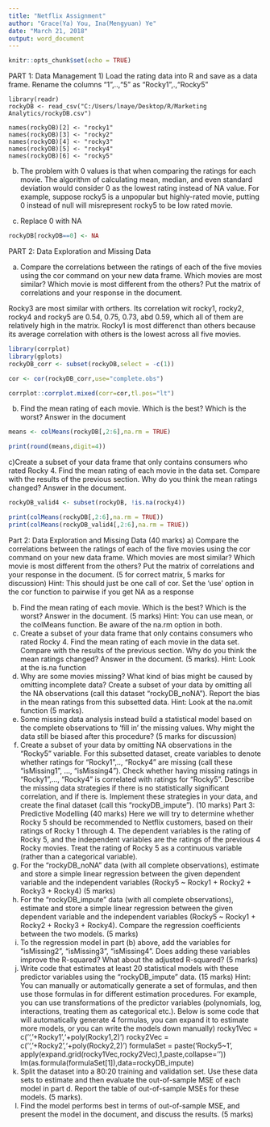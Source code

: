 ```yaml
---
title: "Netflix Assignment"
author: "Grace(Ya) You, Ina(Mengyuan) Ye"
date: "March 21, 2018"
output: word_document
---
```


```r
knitr::opts_chunk$set(echo = TRUE)
```


PART 1: Data Management
1)  Load the rating data into R and save as a data frame. Rename the columns "1",..,"5" as "Rocky1",.,"Rocky5"
```import

library(readr)
rockyDB <- read_csv("C:/Users/lnaye/Desktop/R/Marketing Analytics/rockyDB.csv")

names(rockyDB)[2] <- "rocky1"
names(rockyDB)[3] <- "rocky2"
names(rockyDB)[4] <- "rocky3"
names(rockyDB)[5] <- "rocky4"
names(rockyDB)[6] <- "rocky5"

```

b) The problem with 0 values is that when comparing the ratings for each movie. The algorithm of calculating mean, median, and even standard deviation would consider 0 as the lowest rating instead of NA value. For example, suppose rocky5 is a unpopular but highly-rated movie, putting 0 instead of null will misrepresent rocky5 to be low rated movie. 

c) Replace 0 with NA
```r
rockyDB[rockyDB==0] <- NA
```



PART 2: Data Exploration and Missing Data

a) Compare the correlations between the ratings of each of the five movies using the cor command on your new data frame. Which movies are most similar? Which movie is most different from the others? Put the matrix of correlations and your response in the
document. 

Rocky3 are most similar with orthers. Its correlation wit rocky1, rocky2, rocky4 and rocky5 are 0.54, 0.75, 0.73, abd 0.59, which all of them are relatively high in the matrix. Rocky1 is most differenct than others because its average correlation with others is the lowest across all five movies. 

```r
library(corrplot)
library(gplots)
rockyDB_corr <- subset(rockyDB,select = -c(1))

cor <- cor(rockyDB_corr,use="complete.obs")

corrplot::corrplot.mixed(corr=cor,tl.pos="lt")


```


b) Find the mean rating of each movie. Which is the best? Which is the worst? Answer in the document
```r
means <- colMeans(rockyDB[,2:6],na.rm = TRUE)

print(round(means,digit=4))
```

c)Create a subset of your data frame that only contains consumers who rated Rocky 4. Find the mean rating of each movie in the data set. Compare with the results of the previous section. Why do you think the mean ratings changed? Answer in the
document.
```r

rockyDB_valid4 <- subset(rockyDB, !is.na(rocky4))

print(colMeans(rockyDB[,2:6],na.rm = TRUE))
print(colMeans(rockyDB_valid4[,2:6],na.rm = TRUE))


```

Part 2: Data Exploration and Missing Data (40 marks)
a) Compare the correlations between the ratings of each of the five movies using the cor
command on your new data frame. Which movies are most similar? Which movie is
most different from the others? Put the matrix of correlations and your response in the
document. (5 for correct matrix, 5 marks for discussion)
Hint: This should just be one call of cor. Set the ‘use’ option in the cor function to
pairwise if you get NA as a response

b) Find the mean rating of each movie. Which is the best? Which is the worst? Answer in
the document. (5 marks)
Hint: You can use mean, or the colMeans function. Be aware of the na.rm option in
both.
c) Create a subset of your data frame that only contains consumers who rated Rocky 4.
Find the mean rating of each movie in the data set. Compare with the results of the
previous section. Why do you think the mean ratings changed? Answer in the
document. (5 marks).
Hint: Look at the is.na function
d) Why are some movies missing? What kind of bias might be caused by omitting
incomplete data? Create a subset of your data by omitting all the NA observations (call
this dataset “rockyDB_noNA”). Report the bias in the mean ratings from this subsetted
data. Hint: Look at the na.omit function (5 marks).
e) Some missing data analysis instead build a statistical model based on the complete
observations to ‘fill in’ the missing values. Why might the data still be biased after this
procedure? (5 marks for discussion)
f) Create a subset of your data by omitting NA observations in the “Rocky5” variable. For
this subsetted dataset, create variables to denote whether ratings for “Rocky1”,..,
“Rocky4” are missing (call these “isMissing1”, …, “isMissing4”). Check whether having
missing ratings in “Rocky1”,…, “Rocky4” is correlated with ratings for “Rocky5”. Describe
the missing data strategies if there is no statistically significant correlation, and if there is.
Implement these strategies in your data, and create the final dataset (call this
“rockyDB_impute”). (10 marks)
Part 3: Predictive Modelling (40 marks)
Here we will try to determine whether Rocky 5 should be recommended to Netflix customers,
based on their ratings of Rocky 1 through 4. The dependent variables is the rating of Rocky 5,
and the independent variables are the ratings of the previous 4 Rocky movies. Treat the rating
of Rocky 5 as a continuous variable (rather than a categorical variable). 
a) For the “rockyDB_noNA” data (with all complete observations), estimate and store a
simple linear regression between the given dependent variable and the independent
variables (Rocky5 ~ Rocky1 + Rocky2 + Rocky3 + Rocky4) (5 marks)
b) For the “rockyDB_impute” data (with all complete observations), estimate and store a
simple linear regression between the given dependent variable and the independent
variables (Rocky5 ~ Rocky1 + Rocky2 + Rocky3 + Rocky4). Compare the regression
coefficients between the two models. (5 marks)
c) To the regression model in part (b) above, add the variables for “isMissing2”,
“isMissing3”, “isMissing4”. Does adding these variables improve the R-squared? What
about the adjusted R-squared? (5 marks)
d) Write code that estimates at least 20 statistical models with these predictor variables
using the “rockyDB_impute” data. (15 marks) Hint: You can manually or automatically
generate a set of formulas, and then use those formulas in for different estimation
procedures. For example, you can use transformations of the predictor variables
(polynomials, log, interactions, treating them as categorical etc.). Below is some code
that will automatically generate 4 formulas, you can expand it to estimate more models,
or you can write the models down manually)
rocky1Vec = c('','+Rocky1','+poly(Rocky1,2)')
rocky2Vec = c('','+Rocky2','+poly(Rocky2,2)')
formulaSet = paste('Rocky5~1',
apply(expand.grid(rocky1Vec,rocky2Vec),1,paste,collapse=''))
lm(as.formula(formulaSet[1]),data=rockyDB_impute)
e) Split the dataset into a 80:20 training and validation set. Use these data sets to estimate
and then evaluate the out-of-sample MSE of each model in part d. Report the table of
out-of-sample MSEs for these models. (5 marks).
f) Find the model performs best in terms of out-of-sample MSE, and present the model in
the document, and discuss the results. (5 marks)